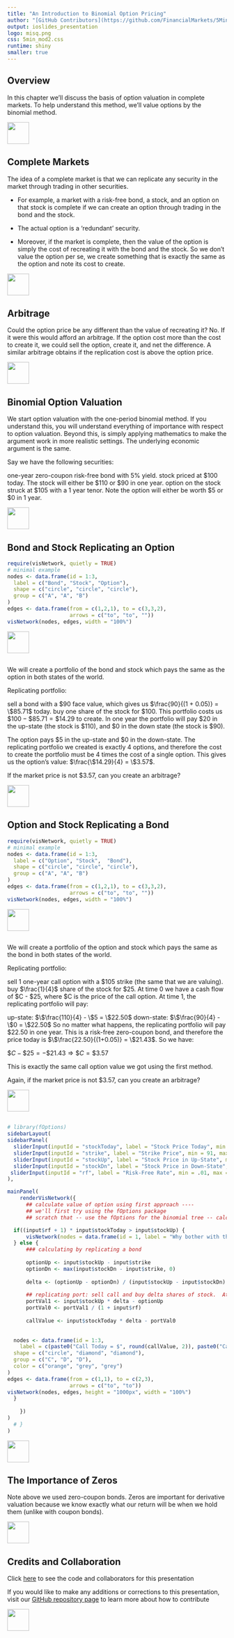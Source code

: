 ```yaml
---
title: "An Introduction to Binomial Option Pricing"
author: "[GitHub Contributors](https://github.com/FinancialMarkets/5MinuteFinance/graphs/contributors)"
output: ioslides_presentation
logo: misq.png
css: 5min_mod2.css
runtime: shiny
smaller: true
---
```


<!-- much of the text and code in the presentation was first written here:  https://github.com/Matt-Brigida/investments/blob/master/chapter2.Rmd -->

## Overview

In this chapter we'll discuss the basis of option valuation in complete markets. To help understand this method, we'll value options by the binomial method.


<div class="MIfooter"><img src="mi.png" style="height:50px;"></div> 


## Complete Markets

The idea of a complete market is that we can replicate any security in the market through trading in other securities. 

-  For example, a market with a risk-free bond, a stock, and an option on that stock is complete if we can create an option through trading in the bond and the stock. 
  
-  The actual option is a 'redundant' security.

- Moreover, if the market is complete, then the value of the option is simply the cost of recreating it with the bond and the stock. So we don't value the option per se, we create something that is exactly the same as the option and note its cost to create.

<div class="MIfooter"><img src="mi.png" style="height:50px;"></div> 

## Arbitrage 

Could the option price be any different than the value of recreating it? No. If it were this would afford an arbitrage. If the option cost more than the cost to create it, we could sell the option, create it, and net the difference. A similar arbitrage obtains if the replication cost is above the option price.


<div class="MIfooter"><img src="mi.png" style="height:50px;"></div> 

## Binomial Option Valuation

We start option valuation with the one-period binomial method. If you understand this, you will understand everything of importance with respect to option valuation. Beyond this, is simply applying mathematics to make the argument work in more realistic settings. The underlying economic argument is the same.

Say we have the following securities:

one-year zero-coupon risk-free bond with 5% yield.
stock priced at $100 today. The stock will either be $110 or $90 in one year.
option on the stock struck at $105 with a 1 year tenor.
Note the option will either be worth $5 or $0 in 1 year.

<div class="MIfooter"><img src="mi.png" style="height:50px;"></div> 

## Bond and Stock Replicating an Option

```r
require(visNetwork, quietly = TRUE)
# minimal example
nodes <- data.frame(id = 1:3,
  label = c("Bond", "Stock", "Option"),
  shape = c("circle", "circle", "circle"),
  group = c("A", "A", "B")
)
edges <- data.frame(from = c(1,2,1), to = c(3,3,2),
                    arrows = c("to", "to", ""))
visNetwork(nodes, edges, width = "100%")
```
<div class="MIfooter"><img src="mi.png" style="height:50px;"></div> 

##

We will create a portfolio of the bond and stock which pays the same as the option in both states of the world.

Replicating portfolio:

sell a bond with a \$90 face value, which gives us $\frac{90}{(1 + 0.05)} = \$85.71$ today.
buy one share of the stock for \$100.
This portfolio costs us $\$100 - \$85.71 = \$14.29$ to create. In one year the portfolio will pay \$20 in the up-state (the stock is \$110), and \$0 in the down state (the stock is \$90).

The option pays \$5 in the up-state and \$0 in the down-state. The replicating portfolio we created is exactly 4 options, and therefore the cost to create the portfolio must be 4 times the cost of a single option. This gives us the option's value: $\frac{\$14.29}{4} = \$3.57$.

If the market price is not \$3.57, can you create an arbitrage?



<div class="MIfooter"><img src="mi.png" style="height:50px;"></div> 


## Option and Stock Replicating a Bond

```r
require(visNetwork, quietly = TRUE)
# minimal example
nodes <- data.frame(id = 1:3,
  label = c("Option", "Stock",  "Bond"),
  shape = c("circle", "circle", "circle"),
  group = c("A", "A", "B")
)
edges <- data.frame(from = c(1,2,1), to = c(3,3,2),
                    arrows = c("to", "to", ""))
visNetwork(nodes, edges, width = "100%")

```

<div class="MIfooter"><img src="mi.png" style="height:50px;"></div> 

##

We will create a portfolio of the option and stock which pays the same as the bond in both states of the world.

Replicating portfolio:

sell 1 one-year call option with a $105 strike (the same that we are valuing).
buy $\frac{1}{4}$ share of the stock for $25.
At time 0 we have a cash flow of $C - $25, where $C is the price of the call option. At time 1, the replicating portfolio will pay:

up-state: $\$\frac{110}{4} - \$5 = \$22.50$
down-state: $\$\frac{90}{4} - \$0 = \$22.50$
So no matter what happens, the replicating portfolio will pay \$22.50 in one year. This is a risk-free zero-coupon bond, and therefore the price today is $\$\frac{22.50}{(1+0.05)} = \$21.43$. So we have:

$\$C - \$25 = -\$21.43 \Rightarrow \$C = \$3.57$

This is exactly the same call option value we got using the first method.

Again, if the market price is not \$3.57, can you create an arbitrage?

<div class="MIfooter"><img src="mi.png" style="height:50px;"></div> 

## 

```r
# library(fOptions)
sidebarLayout(
sidebarPanel(
  sliderInput(inputId = "stockToday", label = "Stock Price Today", min = 91, max = 109, step = 1, value = 100),
  sliderInput(inputId = "strike", label = "Strike Price", min = 91, max = 109, step = 1, value = 105),
  sliderInput(inputId = "stockUp", label = "Stock Price in Up-State", min = 110, max = 120, step = 1, value = 110),
  sliderInput(inputId = "stockDn", label = "Stock Price in Down-State", min = 80, max = 90, step = 1, value = 90),
 sliderInput(inputId = "rf", label = "Risk-Free Rate", min = .01, max = .05, step = .01, value = .01)
),

mainPanel(
    renderVisNetwork({
      ## calculate value of option using first approach ----
      ## we'll first try using the fOptions package 
      ## scratch that -- use the fOptions for the binomial tree -- calculate by hand below ----

  if((input$rf + 1) * input$stockToday > input$stockUp) {
      visNetwork(nodes = data.frame(id = 1, label = "Why bother with the option when you can have free money!", shape = "diamond", color = "darkred"))
  } else {
      ### calculating by replicating a bond
      
      optionUp <- input$stockUp - input$strike
      optionDn <- max(input$stockDn - input$strike, 0)
        
      delta <- (optionUp - optionDn) / (input$stockUp - input$stockDn)
      
      ## replicating port: sell call and buy delta shares of stock.  At time 1 it is worth:
      portVal1 <- input$stockUp * delta - optionUp
      portVal0 <- portVal1 / (1 + input$rf)
      
      callValue <- input$stockToday * delta - portVal0
       
        
  nodes <- data.frame(id = 1:3,
    label = c(paste0("Call Today = $", round(callValue, 2)), paste0("Call Up State = $", round(optionUp, 2)),  paste0("Call Down State = $", round(optionDn, 2))),
  shape = c("circle", "diamond", "diamond"),
  group = c("C", "D", "D"),
  color = c("orange", "grey", "grey")
)
edges <- data.frame(from = c(1,1), to = c(2,3),
                    arrows = c("to", "to"))
visNetwork(nodes, edges, height = "1000px", width = "100%")
  }
        
    })
)
  # }
)
```

<div class="MIfooter"><img src="mi.png" style="height:50px;"></div> 

## The Importance of Zeros

Note above we used zero-coupon bonds. Zeros are important for derivative valuation because we know exactly what our return will be when we hold them (unlike with coupon bonds).


<div class="MIfooter"><img src="mi.png" style="height:50px;"></div> 

## Credits and Collaboration

Click [here](https://github.com/FinancialMarkets/5MinuteFinance/blob/master/Econometrics/monte_carlo/monte_carlo.Rmd) to see the code and collaborators for this presentation

If you would like to make any additions or corrections to this presentation, visit our [GitHub repository page](https://github.com/FinancialMarkets/5MinuteFinance#how-to-contribute) to learn more about how to contribute

<div class="MIfooter"><img src="mi.png" style="height:50px;"></div> 
